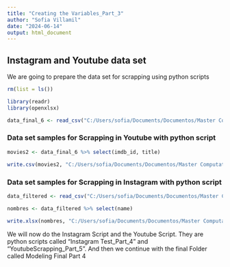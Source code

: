 ```yaml
---
title: "Creating the Variables_Part_3"
author: "Sofia Villamil"
date: "2024-06-14"
output: html_document
---
```

## Instagram and Youtube data set
We are going to prepare the data set for scrapping using python scripts

```r
rm(list = ls())
```


```r
library(readr)
library(openxlsx)
```


```r
data_final_6 <- read_csv("C:/Users/sofia/Documents/Documentos/Master Computational Social Sciences/TFM/Master Thesis/Modeling Part 3/data_final_6.csv", show_col_types = FALSE)

```


### Data set samples for Scrapping in Youtube with python script

```r
movies2 <- data_final_6 %>% select(imdb_id, title)

write.csv(movies2, "C:/Users/sofia/Documents/Documentos/Master Computational Social Sciences/TFM/Master Thesis/Modeling Part 3/Youtube and Instagram Data/data_final_movies.csv",row.names = FALSE)

```

### Data set samples for Scrapping in Instagram with python script

```r
data_filtered <- read_csv("C:/Users/sofia/Documents/Documentos/Master Computational Social Sciences/TFM/Master Thesis/Modeling Part 3/actors_with_imdb.csv", show_col_types = FALSE)
```


```r
nombres <- data_filtered %>% select(name)

write.xlsx(nombres, "C:/Users/sofia/Documents/Documentos/Master Computational Social Sciences/TFM/Master Thesis/Modeling Part 3/Youtube and Instagram Data/data_final_actores_full.xlsx", rowNames = FALSE)

```

We will now do the Instagram Script and the Youtube Script. They are python scripts called "Instagram Test_Part_4" and "YoutubeScrapping_Part_5". And then we continue with the final Folder called Modeling Final Part 4

